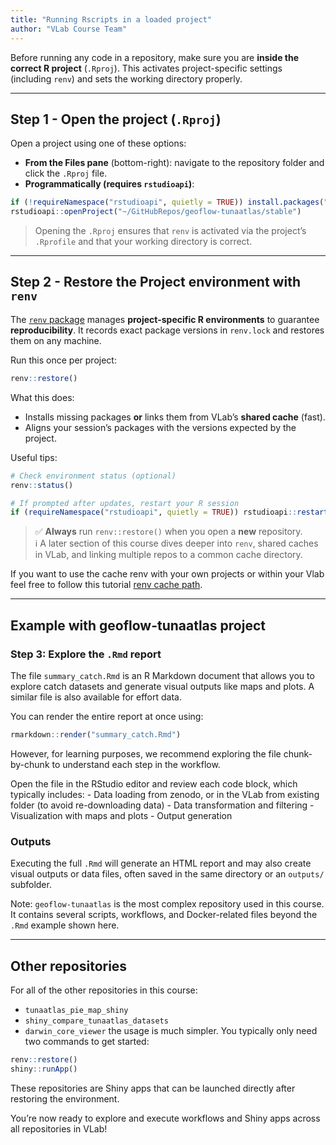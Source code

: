 ```yaml
---
title: "Running Rscripts in a loaded project"
author: "VLab Course Team"
---
```


Before running any code in a repository, make sure you are **inside the correct R project** (`.Rproj`). This activates project-specific settings (including `renv`) and sets the working directory properly.

---

## Step 1 - Open the project (`.Rproj`)

Open a project using one of these options:

- **From the Files pane** (bottom-right): navigate to the repository folder and click the `.Rproj` file.
- **Programmatically (requires `rstudioapi`)**:

```r
if (!requireNamespace("rstudioapi", quietly = TRUE)) install.packages("rstudioapi")
rstudioapi::openProject("~/GitHubRepos/geoflow-tunaatlas/stable")
```

> Opening the `.Rproj` ensures that `renv` is activated via the project’s `.Rprofile` and that your working directory is correct.

---

## Step 2 - Restore the Project environment with `renv`

The [`renv` package](https://rstudio.github.io/renv/) manages **project-specific R environments** to guarantee **reproducibility**. It records exact package versions in `renv.lock` and restores them on any machine.

Run this once per project:

```r
renv::restore()
```

What this does:

- Installs missing packages **or** links them from VLab’s **shared cache** (fast).
- Aligns your session’s packages with the versions expected by the project.

Useful tips:

```r
# Check environment status (optional)
renv::status()

# If prompted after updates, restart your R session
if (requireNamespace("rstudioapi", quietly = TRUE)) rstudioapi::restartSession()
```

> ✅ **Always** run `renv::restore()` when you open a **new** repository.  
> ℹ️ A later section of this course dives deeper into `renv`, shared caches in VLab, and linking multiple repos to a common cache directory.

If you want to use the cache renv with your own projects or within your Vlab feel free to follow this tutorial [renv cache path](renv-cache-path.qmd). 

---

## Example with geoflow-tunaatlas project

### Step 3: Explore the `.Rmd` report

The file `summary_catch.Rmd` is an R Markdown document that allows you to explore catch datasets and generate visual outputs like maps and plots. A similar file is also available for effort data.

You can render the entire report at once using:

```r
rmarkdown::render("summary_catch.Rmd")
```

However, for learning purposes, we recommend exploring the file chunk-by-chunk to understand each step in the workflow.

Open the file in the RStudio editor and review each code block, which typically includes:
- Data loading from zenodo, or in the VLab from existing folder (to avoid re-downloading data)
- Data transformation and filtering
- Visualization with maps and plots
- Output generation

### Outputs
Executing the full `.Rmd` will generate an HTML report and may also create visual outputs or data files, often saved in the same directory or an `outputs/` subfolder.

Note: `geoflow-tunaatlas` is the most complex repository used in this course. It contains several scripts, workflows, and Docker-related files beyond the `.Rmd` example shown here.

---

## Other repositories

For all of the other repositories in this course: 

- `tunaatlas_pie_map_shiny`
- `shiny_compare_tunaatlas_datasets`
- `darwin_core_viewer`
the usage is much simpler. You typically only need two commands to get started:

```r
renv::restore()
shiny::runApp()
```

These repositories are Shiny apps that can be launched directly after restoring the environment.

You're now ready to explore and execute workflows and Shiny apps across all repositories in VLab!
